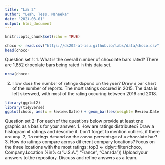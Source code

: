 ```yaml
---
title: "Lab 2"
author: "Leah, Tess, Maheeka"
date: "2023-03-01"
output: html_document
---
```


```r
knitr::opts_chunk$set(echo = TRUE)
```
```r
choco <- read.csv("https://ds202-at-isu.github.io/labs/data/choco.csv")
head(choco)
```
Question set 1:
1. What is the overall number of chocolate bars rated? There are 1,852 chocolate bars being rated in this data set. 

```r
nrow(choco)
```

2. How does the number of ratings depend on the year? Draw a bar chart of the number of reports. 
The most ratings occured in 2015. The data is left skewwed, with most of the rating occuring between 2016 and 2018.

```r
library(ggplot2)
library(tidyverse)
ggplot(choco, aes(x = Review.Date)) + geom_bar(aes(weight= Review.Date)) 
```
Question set 2:
For each of the questions below provide at least one graphic as a basis for your answer.
1. How are ratings distributed? Draw a histogram of ratings and describe it. Don’t forget to mention outliers, if there are any.
2, Do ratings depend on the cocoa percentage of a chocolate bar?
3. How do ratings compare across different company locations? Focus on the three locations with the most ratings:
top3 <- dplyr::filter(choco, Company.Location %in% c("U.S.A.", "France", "Canada"))
Upload your answers to the repository. Discuss and refine answers as a team.
